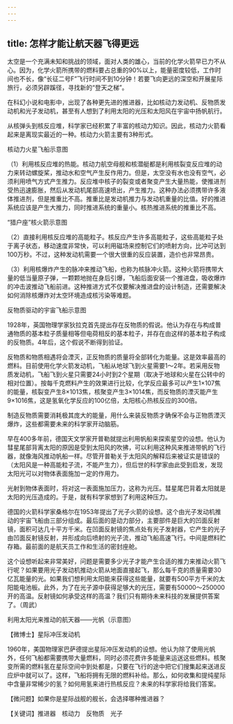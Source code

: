```yaml
---
---
---
```

title: 怎样才能让航天器飞得更远
---




太空是一个充满未知和挑战的领域，面对人类的雄心，当前的化学火箭早已力不从心。因为，化学火箭所携带的燃料要占总重的90%以上，能量密度较低，工作时间也不长，像“长征二号F”飞行时间不到10分钟！若要飞向更远的深空和开展星际旅行，必须另辟蹊径，寻找新的“登天之梯”。

在科幻小说和电影中，出现了各种更先进的推进器，比如核动力发动机、反物质发动机和光子发动机，甚至有人想到了利用太阳的光压和太阳风在宇宙中扬帆航行。

从核弹头到核反应堆，科学家已经积累了丰富的核动力知识。因此，核动力火箭看起来是离现实最近的一种。核动力火箭主要有3种形式。

核动力火星飞船示意图



（1）利用核反应堆的热能。核动力航空母舰和核潜艇都是利用核裂变反应堆的动力来转动螺旋桨，推动水和空气产生反作用力。但是，太空没有水也没有空气，必须利用喷气方式产生推力。反应堆中核子的裂变或者聚变产生大量热能，使推进剂受热迅速膨胀，然后从发动机尾部高速喷出，产生推力。这种办法必须携带许多液体推进剂，但是推重比不高。推重比是发动机推力与发动机重量的比值。好的推进系统应该是产生大推力，同时推进系统的重量小。核热推进系统的推重比不高。

“猎户座”核火箭示意图



（2）直接利用核反应堆的高能粒子。核反应产生许多高能粒子，这些高能粒子处于离子状态，移动速度非常快，可以利用磁场来控制它们的喷射方向，比冲可达到100万秒。不过，这种发动机需要一个很大很重的反应装置，造价也非常昂贵。

（3）利用核爆炸产生的脉冲来推动飞船，也称为核脉冲火箭。这种火箭将携带大量的低当量原子弹，一颗颗地抛在身后引爆，飞船后面安装一个推进盘，吸收爆炸的冲击波推动飞船前进。这种推进方式不仅要解决推进盘的设计制造，还需要解决如何消除核爆炸对太空环境造成核污染等难题。

反物质驱动的宇宙飞船示意图



1928年，英国物理学家狄拉克首先提出存在反物质的假说。他认为存在与构成普通物质的基本粒子质量相等但电荷相反的基本粒子，并存在由这样的基本粒子构成的反物质。4年后，这个假说不断得到验证。

反物质和物质相遇将会湮灭，正反物质的质量将全部转化为能量。这是效率最高的燃料。目前使用化学火箭发动机，飞船从地球飞到火星需要1～2年。若采用反物质发动机，飞船飞到火星只需要24小时到2个星期（取决于地球和火星在公转中的相对位置）。按每千克燃料产生的效果进行比较，化学反应最多可以产生1×107焦的能量，核裂变产生8×1013焦，核聚变产生3×1014焦，而反物质的湮灭能产生9×1016焦，这是氢氧化学反应的100亿倍，太阳核心热核反应的300倍。

制造反物质需要消耗极其庞大的能量，用什么来装反物质才确保不会与正物质湮灭爆炸，这些都需要未来的科学家开动脑筋。

早在400多年前，德国天文学家开普勒就提出利用帆船来探索星空的设想。他认为彗星尾部背离太阳的原因是受到太阳风的吹拂，可以利用这种风来推进带帆的飞行器，就像海风推动帆船一样。尽管开普勒关于太阳风的解释后来被证实是错误的（太阳风是一种高能粒子流，不能产生力），但后世的科学家由此受到启发，发现太阳光可以对物体表面施加一定的作用力。

光射到物体表面时，将对这一表面施加压力，这称为光压。彗星尾巴背着太阳就是太阳的光压造成的。于是，就有科学家想到了利用这种压力。

德国的火箭科学家桑格尔在1953年提出了光子火箭的设想。这个由光子发动机推动的宇宙飞船由三部分组成。最后面的是动力部分，主要部件是巨大的凹面反射镜，面积可达几十平方千米。在凹面反射镜的焦点处有光子发射器，它产生的光子由凹面反射镜反射，并形成向后喷射的光子流，推动飞船高速飞行。中间是燃料贮存箱。最前面的是航天员工作和生活的密封座舱。

这个设想听起来非常美好，问题是需要多少光子才能产生合适的推力来推动火箭飞行呢？如果要用光子发动机推动火箭从地面直接起飞，那么每千克的质量需要30亿瓦能量的光。如果我们想利用太阳能来获得这些能量，就要有500平方千米的太阳能电池板。此外，为了在光子源中获得足够大的光压，需要有50000～250000开的高温。反射镜如何承受这样的高温？我们只有期待未来科技的发展提供答案了。（周武）

利用太阳光来推动的航天器——光帆（示意图）





【微博士】星际冲压发动机

1960年，美国物理家巴萨德提出星际冲压发动机的设想。他认为除了使用光帆外，任何飞船都需要携带大量燃料，同时必须花费许多能量来运送这些燃料。核聚变所需的燃料氢在星际空间中到处都是，只要在飞行的途中把它们搜集起来送进反应炉中就可以了。这样，飞船将拥有无限的燃料补给。那么，如何收集和提纯星际中含量非常稀少的氢？如何用氢来进行热核反应？未来的科学家将给我们答案。

【微问题】如果你是星际战舰的舰长，会选择哪种推进器？

【关键词】推进器　核动力　反物质　光子